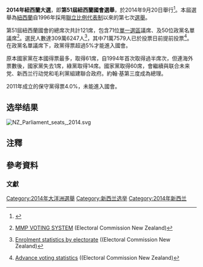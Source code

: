 {{noteTA
|1= zh-cn:新西兰; zh-hk:紐西蘭; zh-tw:紐西蘭;
}}
{{Infobox Election
| election_name      = 2014年新西兰大选
| country            = New Zealand
| type               = parliamentary
| previous_election  = 2011年新西兰大选
| previous_year      = 2011
| previous_MPs       = 第50届新西兰议会
| next_election      = 2017年新西兰大选
| next_year          = 2017
| next_MPs           = <!-- 52nd New Zealand Parliament -->
| seats_for_election = [[新西兰众议院|新西兰众议院]]全部121席
| majority_seats     = 61
| election_date      = 2014年9月20日
| elected_mps       = {{link-en|51st New Zealand Parliament|51st New Zealand Parliament|当选议员}}
| opinion_polls      = 2014年新西兰大选民意调查
| turnout            = 77.04%

<!-- National -->
| image1             = [[File:John_Key_2014_(cropped).jpg|150x150px]]
| leader1            = [[约翰·凯伊|约翰·凯伊]]
| leader_since1      = 2006年
| party1             = 新西兰国家党
| leaders_seat1      = {{link-en|海伦斯维尔|Helensville (New Zealand electorate)}}
| last_election1     = 59席, 47.31%
| seats_before1      = 59席
| seats1             = 60席
| seat_change1       = {{increase}}1
| popular_vote1      = 1,131,501
| percentage1        = 47.04%
| swing1             = {{decrease}}0.27%

<!-- Labour -->
| image2             = [[File:David_Cunliffe_cropped.jpg|150x150px]]
| leader2            = [[大卫·康利夫|大卫·康利夫]]
| leader_since2      = 2013年
| party2             = 新西兰工党
| leaders_seat2      = {{link-en|纽林|New Lynn (New Zealand electorate)}}
| last_election2     = 34席, 27.48%
| seats_needed2      =
| seats_before2      = 34席
| seats2             = 32席
| seat_change2       = {{decrease}}2
| popular_vote2      = 604,534
| percentage2        = 24.69%
| swing2             = {{decrease}}2.35%

<!-- Green -->
| image3             =  [[File:Metiria_Turei_and_Russel_Norman_crop.jpg|153x153px]] 
| leader3            = {{nowrap|[[拉塞尔·诺曼|拉塞尔·诺曼]] /}} <br/>[[默蒂里娅·图雷|默蒂里娅·图雷]]
| leader_since3      = 2006年 / 2009年
| party3             = 新西兰绿党
| leaders_seat3      = [[名單比例代表制|List]]
| last_election3     = 14席, 11.06%
| seats_needed3      =
| seats_before3      = 14席
| seats3             = 14席
| seat_change3       = －
| popular_vote3      = 257,356
| percentage3        = 10.70%
| swing3             = {{decrease}}0.36%

<!-- NZ First-->
| image4             = [[File:Winston_Peters_cropped.PNG|150x150px]]
| leader4            = [[温斯顿·彼得斯|温斯顿·彼得斯]]
| leader_since4      = 1993年<br/>（政党创立）
| party4             = 新西兰第一党
| leaders_seat4      = 名單
| last_election4     = 8席, 6.59%
| seats_needed4      =
| seats_before4      = 7席
| seats4             = 11席
| seat_change4       = {{increase}}4
| popular_vote4      = 208,300
| percentage4        = 8.66%
| swing4             = {{increase}}2.07%

<!-- Māori -->
| image5             = [[File:Te_Ururoa_Flavell.jpg|150x150px]]
| leader5            = [[特乌鲁罗亚·弗拉维尔|特乌鲁罗亚·弗拉维尔]]（共同领导人）
| leader_since5      = 2013
| party5             = 毛利党
| leaders_seat5      = {{link-en|怀阿里奇|Waiariki (New Zealand electorate)}}
| last_election5     = 3席, 1.43%
| seats_needed5      =
| seats_before5      = 3席
| seats5             = 2席
| seat_change5       = {{decrease}}1
| popular_vote5      = 31,850
| percentage5        = 1.32%
| swing5             = {{decrease}}0.11%

<!-- ACT -->
| image6             = [[File:Jamie_Whyte_(crop).jpg|150x150px]]
| leader6            = [[杰米·怀特|杰米·怀特]]（Jamie Whyte）
| leader_since6     = 2014年
| party6            = 新西兰行动党
| leaders_seat6      = ''無''
| last_election6     = 1席, 1.07%（任期內辭職）
| seats_needed6      =
| seats_before6      = 0席
| seats6             = 1席
| seat_change6       = {{increase}}1
| popular_vote6      = 14,510
| percentage6        = 0.69%
| swing6             = {{decrease}}0.38%

<!-- United Future -->
| image7             = [[File:Peter_Dunne.jpg|150x150px]]
| leader7            = [[彼得·邓恩|彼得·邓恩]]
| leader_since7      = 2002年 <br/>（政党创立）
| party7             = 联合未来党
| leaders_seat7      = [[欧哈留|欧哈留]]（Ōhariu）
| last_election7     = 1席, 0.60%
| seats_needed7      =
| seats_before7      = 1席
| seats7             = 1席
| seat_change7       = {{steady}}0
| popular_vote7      = 4,533
| percentage7       = 0.22%
| swing7             = {{decrease}}0.39%

<!-- Mana -->
| image8             =
| leader8           = [[霍恩·哈拉维拉|霍恩·哈拉维拉]] / [[莱拉·哈雷|莱拉·哈雷]]
| leader_since8      = 2014年
| party8             = 网络党和马纳运动
| leaders_seat8      = [[Te_Tai_Tokerau|Te Tai Tokerau]] ''（失去席位）'' / ''無''
| last_election8     = 1席, 1.08%
| seats_needed8      =
| seats_before8      = 1席
| seats8             = 0席
| seat_change8       = {{decrease}}1
| popular_vote8      = 26,539
| percentage8        = 1.26
| swing8             = {{increase}}0.18%
<!--Polls are on link at top-->
| map_image          =
| map_size           =
| map_caption        =
| title              = [[新西兰总理|总理]]
| posttitle          = [[新西兰总理|总理]]-当选 <!--He is not elected until sworn in by the Governor General--->
| before_election    = [[约翰·凯伊|约翰·凯伊]]
| after_election     = 约翰·凯伊
| before_party       = 新西兰国家党
| after_party        = 新西兰国家党
}}
'''2014年紐西蘭大選'''，即'''第51屆紐西蘭國會選舉'''，於2014年9月20日舉行<ref>{{cite web |url=http://www.stuff.co.nz/national/politics/9811213/Election-date-announced-for-September |title=Election date announced for September |publisher=Fairfax New Zealand |date=10 March 2014 |accessdate=10 March 2014 |archive-date=2014-10-06 |archive-url=https://web.archive.org/web/20141006094852/http://www.stuff.co.nz/national/politics/9811213/Election-date-announced-for-September |dead-url=no }}</ref>。本屆選舉為[[紐西蘭|紐西蘭]]自1996年採用[[聯立制|聯立比例代表制]]以來的第七次[[選舉|選舉]]。

第51屆紐西蘭國會的總席次共計121席，包含71位[[單一選區|單一選區]]議席、及50位政黨名單議席<ref name="gov">{{en}}[http://www.elections.org.nz/voting-system/mmp-voting-system MMP VOTING SYSTEM] {{Wayback|url=http://www.elections.org.nz/voting-system/mmp-voting-system |date=20140924135953 }} (Electoral Commission New Zealand)</ref>。選民人數達309萬6247人<ref>{{en}} [http://www.elections.org.nz/research-statistics/enrolment-statistics-electorate Enrolment statistics by electorate] {{Wayback|url=http://www.elections.org.nz/research-statistics/enrolment-statistics-electorate |date=20140925003704 }} ((Electoral Commission New Zealand)</ref>，其中71萬7579人已於投票日前提前投票<ref>{{en}} [http://www.elections.org.nz/events/2014-general-election/advance-voting-statistics Advance voting statistics] {{Wayback|url=http://www.elections.org.nz/events/2014-general-election/advance-voting-statistics |date=20140914133847 }} ((Electoral Commission New Zealand)</ref>。在政黨名單議席下，政黨得票超過5%才能進入國會。

原本國家黨在本國得票最多，取得61席，自1994年首次取得過半席次，但連海外票數後，國家黨失去1席，綠黨取得14席。國家黨取得60席，會繼續與联合未来党、新西兰行动党和毛利黨組建聯合政府。約翰·基第三度成為總理。

2011年成立的保守黨得票4.0%，未能進入國會。

==选举结果==
{{Pie chart
| thumb = left
| caption = '''政党投票比例'''
| other = yes
| label1 =[[新西兰国家党|国家党]]
| value1 = 48.06
| color1 =#2A52BE
| label2 =[[新西兰工党|工党]]
| value2 = 24.69
| color2 = #E32636
| label3 =[[新西兰绿党|绿党]]
| value3 = 10.02
| color3 = #00A15C
| label4 =[[新西兰第一党|第一党]]
| value4 = 8.85
| color4 = black
| label5 =[[新西兰保守党|保守党]]
| value5 = 4.12
| color5 = #1E90FF
| label6 =[[毛利党|毛利党]]
| value6 = 1.29
| color6 = #FF4D00
| label7 ={{link-en|网络马纳党|Internet Party and MANA Movement}}
| value7 = 1.26
| color7 = #800000
| label8 =[[新西兰行动党|行动党]]
| value8 = 0.69
| color8 = yellow
| label9 =[[联合未来党|联合未来党]]
| value9 = 0.22
| color9 = #4B0080
}}
[[File:NZ_Parliament_seats,_2014.svg|thumb]]
{{2014年新西兰选举}}

== 注釋 ==
{{Notelist}}

== 參考資料 ==
=== 文獻 ===
{{reflist|2}}

{{新西蘭選舉}}
[[Category:2014年大洋洲選舉|Category:2014年大洋洲選舉]]
[[Category:新西兰选举|Category:新西兰选举]]
[[Category:2014年新西兰|Category:2014年新西兰]]